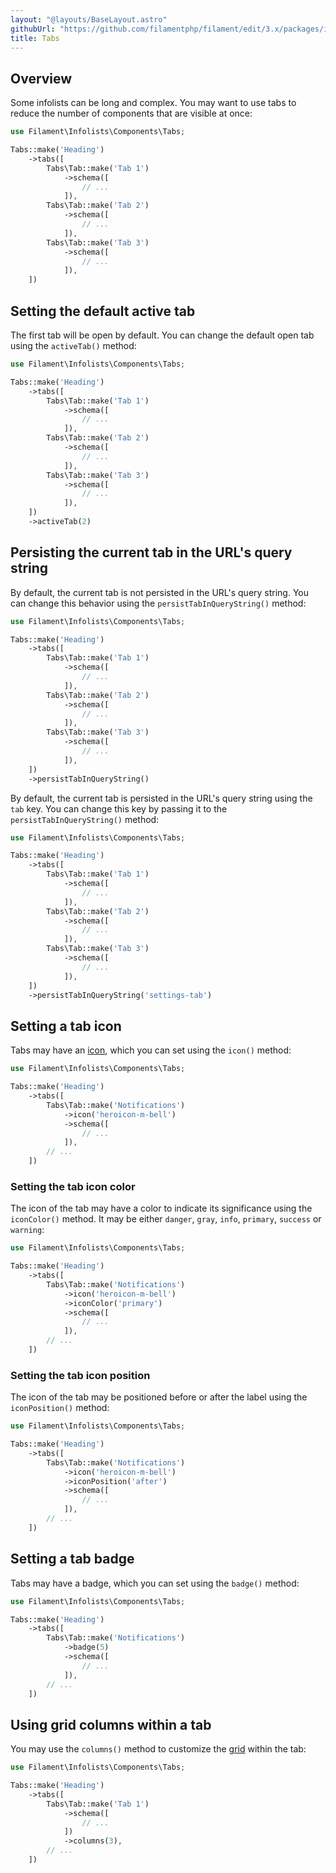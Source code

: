 ```yaml
---
layout: "@layouts/BaseLayout.astro"
githubUrl: "https://github.com/filamentphp/filament/edit/3.x/packages/infolists/docs/04-layout/04-tabs.md"
title: Tabs
---
```


## Overview

Some infolists can be long and complex. You may want to use tabs to reduce the number of components that are visible at once:

```php
use Filament\Infolists\Components\Tabs;

Tabs::make('Heading')
    ->tabs([
        Tabs\Tab::make('Tab 1')
            ->schema([
                // ...
            ]),
        Tabs\Tab::make('Tab 2')
            ->schema([
                // ...
            ]),
        Tabs\Tab::make('Tab 3')
            ->schema([
                // ...
            ]),
    ])
```

## Setting the default active tab

The first tab will be open by default. You can change the default open tab using the `activeTab()` method:

```php
use Filament\Infolists\Components\Tabs;

Tabs::make('Heading')
    ->tabs([
        Tabs\Tab::make('Tab 1')
            ->schema([
                // ...
            ]),
        Tabs\Tab::make('Tab 2')
            ->schema([
                // ...
            ]),
        Tabs\Tab::make('Tab 3')
            ->schema([
                // ...
            ]),
    ])
    ->activeTab(2)
```

## Persisting the current tab in the URL's query string

By default, the current tab is not persisted in the URL's query string. You can change this behavior using the `persistTabInQueryString()` method:

```php
use Filament\Infolists\Components\Tabs;

Tabs::make('Heading')
    ->tabs([
        Tabs\Tab::make('Tab 1')
            ->schema([
                // ...
            ]),
        Tabs\Tab::make('Tab 2')
            ->schema([
                // ...
            ]),
        Tabs\Tab::make('Tab 3')
            ->schema([
                // ...
            ]),
    ])
    ->persistTabInQueryString()
```

By default, the current tab is persisted in the URL's query string using the `tab` key. You can change this key by passing it to the `persistTabInQueryString()` method:

```php
use Filament\Infolists\Components\Tabs;

Tabs::make('Heading')
    ->tabs([
        Tabs\Tab::make('Tab 1')
            ->schema([
                // ...
            ]),
        Tabs\Tab::make('Tab 2')
            ->schema([
                // ...
            ]),
        Tabs\Tab::make('Tab 3')
            ->schema([
                // ...
            ]),
    ])
    ->persistTabInQueryString('settings-tab')
```

## Setting a tab icon

Tabs may have an [icon](https://blade-ui-kit.com/blade-icons?set=1#search), which you can set using the `icon()` method:

```php
use Filament\Infolists\Components\Tabs;

Tabs::make('Heading')
    ->tabs([
        Tabs\Tab::make('Notifications')
            ->icon('heroicon-m-bell')
            ->schema([
                // ...
            ]),
        // ...
    ])
```

### Setting the tab icon color

The icon of the tab may have a color to indicate its significance using the `iconColor()` method. It may be either `danger`, `gray`, `info`, `primary`, `success` or `warning`:

```php
use Filament\Infolists\Components\Tabs;

Tabs::make('Heading')
    ->tabs([
        Tabs\Tab::make('Notifications')
            ->icon('heroicon-m-bell')
            ->iconColor('primary')
            ->schema([
                // ...
            ]),
        // ...
    ])
```

### Setting the tab icon position

The icon of the tab may be positioned before or after the label using the `iconPosition()` method:

```php
use Filament\Infolists\Components\Tabs;

Tabs::make('Heading')
    ->tabs([
        Tabs\Tab::make('Notifications')
            ->icon('heroicon-m-bell')
            ->iconPosition('after')
            ->schema([
                // ...
            ]),
        // ...
    ])
```

## Setting a tab badge

Tabs may have a badge, which you can set using the `badge()` method:

```php
use Filament\Infolists\Components\Tabs;

Tabs::make('Heading')
    ->tabs([
        Tabs\Tab::make('Notifications')
            ->badge(5)
            ->schema([
                // ...
            ]),
        // ...
    ])
```

## Using grid columns within a tab

You may use the `columns()` method to customize the [grid](grid) within the tab:

```php
use Filament\Infolists\Components\Tabs;

Tabs::make('Heading')
    ->tabs([
        Tabs\Tab::make('Tab 1')
            ->schema([
                // ...
            ])
            ->columns(3),
        // ...
    ])
```
